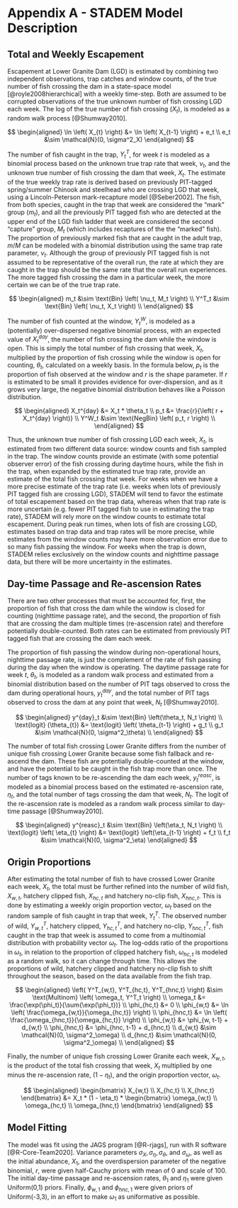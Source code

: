 # Appendix A - STADEM Model Description {#append1}

## Total and Weekly Escapement 

Escapement at Lower Granite Dam (LGD) is estimated by combining two independent observations, trap catches and window counts, of the true number of fish crossing the dam in a state-space model [@royle2008hierarchical] with a weekly time-step. Both are assumed to be corrupted observations of the true unknown number of fish crossing LGD each week. The log of the true number of fish crossing ($X_t$), is modeled as a random walk process [@Shumway2010].

$$
\begin{aligned}
  \ln \left( X_{t} \right) &= \ln \left( X_{t-1} \right) + e_t \\
  e_t &\sim \mathcal{N}(0, \sigma^2_X)
\end{aligned}
$$

The number of fish caught in the trap, $Y^T_t$, for week $t$ is modeled as a binomial process based on the unknown true trap rate that week, $\nu_t$, and the unknown true number of fish crossing the dam that week, $X_t$. The estimate of the true weekly trap rate is derived based on previously PIT-tagged spring/summer Chinook and steelhead who are crossing LGD that week, using a Lincoln-Peterson mark-recapture model [@Seber2002]. The fish, from both species, caught in the trap that week are considered the "mark" group ($m_t$), and all the previously PIT tagged fish who are detected at the upper end of the LGD fish ladder that week are considered the second "capture" group, $M_t$ (which includes recaptures of the the "marked" fish). The proportion of previously marked fish that are caught in the adult trap, $m/M$ can be modeled with a binomial distribution using the same trap rate parameter, $\nu_t$. Although the group of previously PIT tagged fish is not assumed to be representative of the overall run, the rate at which they are caught in the trap should be the same rate that the overall run experiences. The more tagged fish crossing the dam in a particular week, the more certain we can be of the true trap rate.

$$
\begin{aligned}
  m_t &\sim \text{Bin} \left( \nu_t, M_t \right) \\
  Y^T_t &\sim \text{Bin} \left( \nu_t, X_t \right) \\
\end{aligned}
$$

The number of fish counted at the window, $Y^W_t$, is modeled as a (potentially) over-dispersed negative binomial process, with an expected value of $X_t^{day}$, the number of fish crossing the dam while the window is open. This is simply the total number of fish crossing that week, $X_t$, multiplied by the proportion of fish crossing while the window is open for counting, $\theta_t$, calculated on a weekly basis. In the formula below, $p_t$ is the proportion of fish observed at the window and $r$ is the shape parameter. If $r$ is estimated to be small it provides evidence for over-dispersion, and as it grows very large, the negative binomial distribution behaves like a Poisson distribution.

$$
\begin{aligned}
  X_t^{day} &= X_t * \theta_t \\
  p_t &= \frac{r}{\left( r + X_t^{day} \right)} \\
  Y^W_t &\sim \text{NegBin} \left( p_t, r \right) \\
\end{aligned}
$$

Thus, the unknown true number of fish crossing LGD each week, $X_t$, is estimated from two different data source: window counts and fish sampled in the trap. The window counts provide an estimate (with some potential observer error) of the fish crossing during daytime hours, while the fish in the trap, when expanded by the estimated true trap rate, provide an estimate of the total fish crossing that week. For weeks when we have a more precise estimate of the trap rate (i.e. weeks when lots of previously PIT tagged fish are crossing LGD), STADEM will tend to favor the estimate of total escapement based on the trap data, whereas when that trap rate is more uncertain (e.g. fewer PIT tagged fish to use in estimating the trap rate), STADEM will rely more on the window counts to estimate total escapement. During peak run times, when lots of fish are crossing LGD, estimates based on trap data and trap rates will be more precise, while estimates from the window counts may have more observation error due to so many fish passing the window. For weeks when the trap is down, STADEM relies exclusively on the window counts and nighttime passage data, but there will be more uncertainty in the estimates.

## Day-time Passage and Re-ascension Rates

There are two other processes that must be accounted for, first, the proportion of fish that cross the dam while the window is closed for counting (nighttime passage rate), and the second, the proportion of fish that are crossing the dam multiple times (re-ascension rate) and therefore potentially double-counted. Both rates can be estimated from previously PIT tagged fish that are crossing the dam each week.

The proportion of fish passing the window during non-operational hours, nighttime passage rate, is just the complement of the rate of fish passing during the day when the window is operating. The daytime passage rate for week $t$, $\theta_t$, is modeled as a random walk process and estimated from a binomial distribution based on the number of PIT tags observed to cross the dam during operational hours, $y^{day}_t$, and the total number of PIT tags observed to cross the dam at any point that week, $N_t$ [@Shumway2010].

$$
\begin{aligned}
  y^{day}_t &\sim \text{Bin} \left(\theta_t, N_t \right) \\
  \text{logit} (\theta_{t}) &= \text{logit} \left( \theta_{t-1} \right) + g_t \\
  g_t &\sim \mathcal{N}(0, \sigma^2_\theta) \\
\end{aligned}
$$

The number of total fish crossing Lower Granite differs from the number of unique fish crossing Lower Granite because some fish fallback and re-ascend the dam. These fish are potentially double-counted at the window, and have the potential to be caught in the fish trap more than once. The number of tags known to be re-ascending the dam each week, $y^{reasc}_t$, is modeled as a binomial process based on the estimated re-ascension rate, $\eta_t$, and the total number of tags crossing the dam that week, $N_t$. The logit of the re-ascension rate is modeled as a random walk process similar to day-time passage [@Shumway2010].

$$
\begin{aligned}
  y^{reasc}_t &\sim \text{Bin} \left(\eta_t, N_t \right) \\
  \text{logit} \left( \eta_{t} \right) &= \text{logit} \left(\eta_{t-1} \right) + f_t \\
  f_t &\sim \mathcal{N}(0, \sigma^2_\eta)
\end{aligned}
$$

## Origin Proportions

After estimating the total number of fish to have crossed Lower Granite each week, $X_t$, the total must be further refined into the number of wild fish, $X_{w,t}$, hatchery clipped fish, $X_{hc,t}$ and hatchery no-clip fish, $X_{hnc, t}$. This is done by estimating a weekly origin proportion vector, $\omega_t$ based on the random sample of fish caught in trap that week, $Y^T_t$. The observed number of wild, $Y^T_{w,t}$, hatchery clipped, $Y^T_{hc,t}$, and hatchery no-clip, $Y^T_{hnc,t}$, fish caught in the trap that week is assumed to come from a multinomial distribution with probability vector $\omega_t$. The log-odds ratio of the proportions in $\omega_t$, in relation to the proportion of clipped hatchery fish, $\omega_{hc,t}$ is modeled as a random walk, so it can change through time. This allows the proportions of wild, hatchery clipped and hatchery no-clip fish to shift throughout the season, based on the data available from the fish trap. 

$$
\begin{aligned}
  \left( Y^T_{w,t}, Y^T_{hc,t}, Y^T_{hnc,t} \right) &\sim \text{Multinom} \left( \omega_t, Y^T_t \right) \\
  \omega_t &= \frac{\exp(\phi_t)}{\sum{\exp(\phi_t})} \\
  \phi_{hc,t} &= 0 \\
  \phi_{w,t} &= \ln \left( \frac{\omega_{w,t}}{\omega_{hc,t}} \right) \\
  \phi_{hnc,t} &= \ln \left( \frac{\omega_{hnc,t}}{\omega_{hc,t}} \right) \\
  \phi_{w,t} &= \phi_{w, t-1} + d_{w,t} \\
  \phi_{hnc,t} &= \phi_{hnc, t-1} + d_{hnc,t} \\
  d_{w,t} &\sim \mathcal{N}(0, \sigma^2_\omega) \\
  d_{hnc,t} &\sim \mathcal{N}(0, \sigma^2_\omega) \\
\end{aligned}
$$

Finally, the number of unique fish crossing Lower Granite each week, $X_{w,t}$, is the product of the total fish crossing that week, $X_t$ multiplied by one minus the re-ascension rate, $(1 - \eta_t)$, and the origin proportion vector, $\omega_t$.

$$
\begin{aligned}
  \begin{bmatrix} X_{w,t} \\ X_{hc,t} \\ X_{hnc,t} \end{bmatrix}
  &= X_t * (1 - \eta_t) * \begin{bmatrix} \omega_{w,t} \\ \omega_{hc,t} \\ \omega_{hnc,t} \end{bmatrix}
\end{aligned}
$$

## Model Fitting

The model was fit using the JAGS program [@R-rjags], run with R software [@R-Core-Team2020]. Variance parameters $\sigma_X, \sigma_\eta, \sigma_\theta$, and $\sigma_\omega$, as well as the initial abundance, $X_1$, and the overdispersion parameter of the negative binomial, $r$, were given half-Cauchy priors with mean of 0 and scale of 100. The initial day-time passage and re-ascension rates, $\theta_1$ and $\eta_1$ were given Uniform(0,1) priors. Finally, $\phi_{w,1}$ and $\phi_{hnc,1}$ were given priors of Uniform(-3,3), in an effort to make $\omega_1$ as uniformative as possible.
